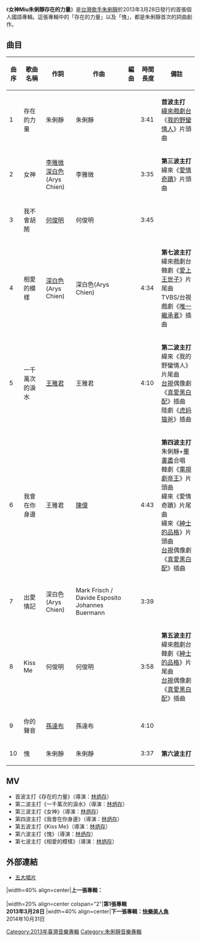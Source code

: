 {{Infobox album <!-- See Wikipedia:WikiProject_Albums -->
| Name       = 女神Miu朱俐靜存在的力量
| Type       = studio
| Artist     = 朱俐靜
| Cover      = 朱俐靜 存在的力量.jpg
| Alt        = 
| Released   = {{Start date|2013|3|28}}
| Recorded   = 
| Genre      = 中文流行、搖滾、電音
| Length     = 39' 52"
| Label      = 老鷹音樂
| Producer   = [[李亞明|李亞明]]
| Misc        = 
| Last album  = －
| This album  = '''女神Miu朱俐靜存在的力量'''<br />（2013年）
| Next album  = [[快樂美人魚|快樂美人魚]]<br />（2014年）
}}

《'''女神Miu朱俐靜存在的力量'''》是[[台灣|台灣]][[歌手|歌手]][[朱俐靜|朱俐靜]]於2013年3月28日發行的首張個人國語專輯。這張專輯中的「存在的力量」以及「愧」，都是朱俐靜首次的詞曲創作。

==曲目==

{| class="wikitable" style="font-size:90%"
|- bgcolor="#efefef"
!曲序!!歌曲名稱!!作詞!!作曲!!編曲!!時間長度!!備註
|-
|1||存在的力量||朱俐靜||朱俐靜||||3:41||'''首波主打'''<br>[[緯來戲劇台|緯來戲劇台]]《[[我的野蠻情人|我的野蠻情人]]》片頭曲
|-
|2||女神||[[李雅微|李雅微]]<br>[[深白色|深白色]](Arys Chien)||李雅微||||3:35||'''第三波主打'''<br>緯來《[[愛情奇蹟|愛情奇蹟]]》片頭曲
|-
|3||我不會胡鬧||[[何俊明|何俊明]]||何俊明||||3:45||
|-
|4||相愛的模樣||[[深白色|深白色]](Arys Chien)||深白色(Arys Chien)||||4:34||'''第七波主打'''<br>緯來戲劇台韓劇《[[愛上王世子|愛上王世子]]》片尾曲<br>TVBS/台視戲劇《[[唯一繼承者|唯一繼承者]]》插曲
|-
|5||一千萬次的淚水||[[王雅君|王雅君]]||王雅君||||4:10||'''第二波主打'''<br>緯來《我的野蠻情人》片尾曲<br>[[台視|台視]]偶像劇《[[真愛黑白配|真愛黑白配]]》插曲<br>陸劇《[[虎妈猫爸|虎妈猫爸]]》插曲
|-
|6||我會在你身邊||王雅君||[[陳偉_(音樂人)|陳偉]]||||4:43||'''第四波主打'''<br>朱俐靜+[[畢書盡|畢書盡]]合唱<br>韓劇《[[電視劇帝王|電視劇帝王]]》片頭曲<br>緯來《愛情奇蹟》片尾曲<br>緯來《[[紳士的品格|紳士的品格]]》片頭曲<br>[[台視|台視]]偶像劇《[[真愛黑白配|真愛黑白配]]》插曲
|-
|7||出愛情記||深白色(Arys Chien)||Mark Frisch / Davide Esposito Johannes Buermann||||3:39||
|-
|8||Kiss Me||何俊明||何俊明||||3:58||'''第五波主打'''<br>緯來戲劇台韓劇《[[紳士的品格|紳士的品格]]》片尾曲<br>[[台視|台視]]偶像劇《[[真愛黑白配|真愛黑白配]]》插曲
|-
|9||你的聲音||[[孫達布|孫達布]]||孫達布||||4:10||
|-
|10||愧||朱俐靜||朱俐靜||||3:37||'''第六波主打'''
|}

==MV==
*首波主打《存在的力量》（導演：[[林炳存|林炳存]]）
*第二波主打《一千萬次的淚水》（導演：[[林炳存|林炳存]]）
*第三波主打《女神》（導演：[[林炳存|林炳存]]）
*第四波主打《我會在你身邊》（導演：[[林炳存|林炳存]]）
*第五波主打《Kiss Me》（導演：[[林炳存|林炳存]]）
*第六波主打《愧》（導演：[[林炳存|林炳存]]）
*第七波主打《相愛的模樣》（導演：[[林炳存|林炳存]]）

== 外部連結 ==
*[http://www.5music.com.tw/cdList-c.asp?cdno=434395679133 五大唱片] {{Wayback|url=http://www.5music.com.tw/cdList-c.asp?cdno=434395679133 |date=20160304221335 }}

{{start box}}
|width=40% align=center|'''上一張專輯：'''<br><br>
|width=20% align=center colspan="2"|'''第1張專輯'''<br>'''2013年3月28日'''
|width=40% align=center|'''下一張專輯：[[快樂美人魚|快樂美人魚]]'''<br>2014年10月31日<br>
{{end box}}

[[Category:2013年臺灣音樂專輯|Category:2013年臺灣音樂專輯]]
[[Category:朱俐靜音樂專輯|Category:朱俐靜音樂專輯]]